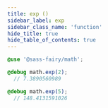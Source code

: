 ```yaml
---
title: exp ()
sidebar_label: exp
sidebar_class_name: 'function'
hide_title: true
hide_table_of_contents: true
---
```


<DocPage fieldName="exp" fieldType="function" spec={Spec} />

```scss
@use '@sass-fairy/math';

@debug math.exp(2);
  // 7.3890560989

@debug math.exp(5);
  // 148.4131591026
```
